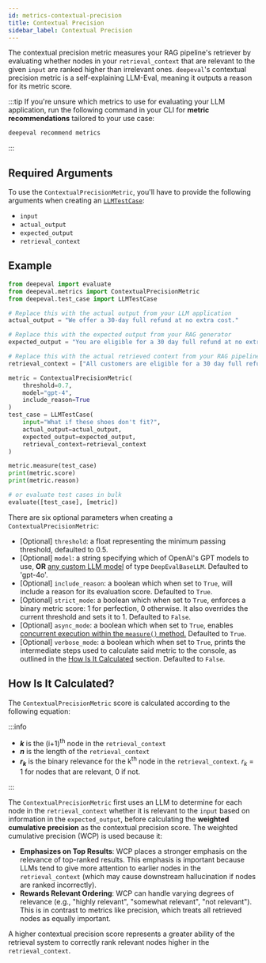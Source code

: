 ```yaml
---
id: metrics-contextual-precision
title: Contextual Precision
sidebar_label: Contextual Precision
---
```



The contextual precision metric measures your RAG pipeline's retriever by evaluating whether nodes in your `retrieval_context` that are relevant to the given `input` are ranked higher than irrelevant ones. `deepeval`'s contextual precision metric is a self-explaining LLM-Eval, meaning it outputs a reason for its metric score.

:::tip
If you're unsure which metrics to use for evaluating your LLM application, run the following command in your CLI for **metric recommendations** tailored to your use case:

```bash
deepeval recommend metrics
```

:::

## Required Arguments

To use the `ContextualPrecisionMetric`, you'll have to provide the following arguments when creating an [`LLMTestCase`](/docs/evaluation-test-cases#llm-test-case):

- `input`
- `actual_output`
- `expected_output`
- `retrieval_context`

## Example

```python
from deepeval import evaluate
from deepeval.metrics import ContextualPrecisionMetric
from deepeval.test_case import LLMTestCase

# Replace this with the actual output from your LLM application
actual_output = "We offer a 30-day full refund at no extra cost."

# Replace this with the expected output from your RAG generator
expected_output = "You are eligible for a 30 day full refund at no extra cost."

# Replace this with the actual retrieved context from your RAG pipeline
retrieval_context = ["All customers are eligible for a 30 day full refund at no extra cost."]

metric = ContextualPrecisionMetric(
    threshold=0.7,
    model="gpt-4",
    include_reason=True
)
test_case = LLMTestCase(
    input="What if these shoes don't fit?",
    actual_output=actual_output,
    expected_output=expected_output,
    retrieval_context=retrieval_context
)

metric.measure(test_case)
print(metric.score)
print(metric.reason)

# or evaluate test cases in bulk
evaluate([test_case], [metric])
```

There are six optional parameters when creating a `ContextualPrecisionMetric`:

- [Optional] `threshold`: a float representing the minimum passing threshold, defaulted to 0.5.
- [Optional] `model`: a string specifying which of OpenAI's GPT models to use, **OR** [any custom LLM model](/docs/metrics-introduction#using-a-custom-llm) of type `DeepEvalBaseLLM`. Defaulted to 'gpt-4o'.
- [Optional] `include_reason`: a boolean which when set to `True`, will include a reason for its evaluation score. Defaulted to `True`.
- [Optional] `strict_mode`: a boolean which when set to `True`, enforces a binary metric score: 1 for perfection, 0 otherwise. It also overrides the current threshold and sets it to 1. Defaulted to `False`.
- [Optional] `async_mode`: a boolean which when set to `True`, enables [concurrent execution within the `measure()` method.](/docs/metrics-introduction#measuring-metrics-in-async) Defaulted to `True`.
- [Optional] `verbose_mode`: a boolean which when set to `True`, prints the intermediate steps used to calculate said metric to the console, as outlined in the [How Is It Calculated](#how-is-it-calculated) section. Defaulted to `False`.

## How Is It Calculated?

The `ContextualPrecisionMetric` score is calculated according to the following equation:

<Equation formula="\text{Contextual Precision} = \frac{1}{\text{Number of Relevant Nodes}} \sum_{k=1}^{n} \left( \frac{\text{Number of Relevant Nodes Up to Position } k}{k} \times r_{k} \right)" />

:::info

- **_k_** is the (i+1)<sup>th</sup> node in the `retrieval_context`
- **_n_** is the length of the `retrieval_context`
- **_r<sub>k</sub>_** is the binary relevance for the k<sup>th</sup> node in the `retrieval_context`. _r<sub>k</sub>_ = 1 for nodes that are relevant, 0 if not.

:::

The `ContextualPrecisionMetric` first uses an LLM to determine for each node in the `retrieval_context` whether it is relevant to the `input` based on information in the `expected_output`, before calculating the **weighted cumulative precision** as the contextual precision score. The weighted cumulative precision (WCP) is used because it:

- **Emphasizes on Top Results**: WCP places a stronger emphasis on the relevance of top-ranked results. This emphasis is important because LLMs tend to give more attention to earlier nodes in the `retrieval_context` (which may cause downstream hallucination if nodes are ranked incorrectly).
- **Rewards Relevant Ordering**: WCP can handle varying degrees of relevance (e.g., "highly relevant", "somewhat relevant", "not relevant"). This is in contrast to metrics like precision, which treats all retrieved nodes as equally important.

A higher contextual precision score represents a greater ability of the retrieval system to correctly rank relevant nodes higher in the `retrieval_context`.
